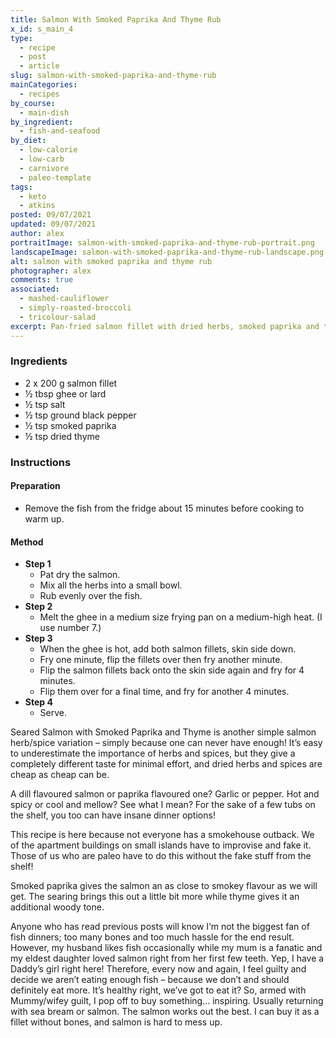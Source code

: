 ```yaml
---
title: Salmon With Smoked Paprika And Thyme Rub
x_id: s_main_4
type:
  - recipe
  - post
  - article
slug: salmon-with-smoked-paprika-and-thyme-rub
mainCategories: 
  - recipes
by_course:
  - main-dish
by_ingredient:
  - fish-and-seafood
by_diet:
  - low-calorie
  - low-carb
  - carnivore
  - paleo-template
tags:
  - keto
  - atkins
posted: 09/07/2021
updated: 09/07/2021
author: alex
portraitImage: salmon-with-smoked-paprika-and-thyme-rub-portrait.png
landscapeImage: salmon-with-smoked-paprika-and-thyme-rub-landscape.png
alt: salmon with smoked paprika and thyme rub
photographer: alex
comments: true
associated: 
  - mashed-cauliflower
  - simply-roasted-broccoli
  - tricolour-salad
excerpt: Pan-fried salmon fillet with dried herbs, smoked paprika and thyme.
---
```


<Ingredients>

### Ingredients
    
  - 2 x 200 g salmon fillet
  - ½ tbsp ghee or lard
  - ½ tsp salt
  - ½ tsp ground black pepper
  - ½ tsp smoked paprika
  - ½ tsp dried thyme

</Ingredients>

<Instructions>

### Instructions

#### Preparation

  - Remove the fish from the fridge about 15 minutes before cooking to warm up.

#### Method

  - **Step 1**
    - Pat dry the salmon.
    - Mix all the herbs into a small bowl.
    - Rub evenly over the fish.
  - **Step 2**
    - Melt the ghee in a medium size frying pan on a medium-high heat. (I use number 7.)
  - **Step 3**
    - When the ghee is hot, add both salmon fillets, skin side down.
    - Fry one minute, flip the fillets over then fry another minute.
    - Flip the salmon fillets back onto the skin side again and fry for 4 minutes.
    - Flip them over for a final time, and fry for another 4 minutes.
  - **Step 4**
    - Serve.

</Instructions>

<PostBody>

Seared Salmon with Smoked Paprika and Thyme is another simple salmon herb/spice variation – simply because one can never have enough! It’s easy to underestimate the importance of herbs and spices, but they give a completely different taste for minimal effort, and dried herbs and spices are cheap as cheap can be. 

A dill flavoured salmon or paprika flavoured one?  Garlic or pepper. Hot and spicy or cool and mellow? See what I mean? For the sake of a few tubs on the shelf, you too can have insane dinner options!

This recipe is here because not everyone has a smokehouse outback. We of the apartment buildings on small islands have to improvise and fake it. Those of us who are paleo have to do this without the fake stuff from the shelf!

Smoked paprika gives the salmon an as close to smokey flavour as we will get. The searing brings this out a little bit more while thyme gives it an additional woody tone.

Anyone who has read previous posts will know I‘m not the biggest fan of fish dinners; too many bones and too much hassle for the end result.  However, my husband likes fish occasionally while my mum is a fanatic and my eldest daughter loved salmon right from her first few teeth. Yep, I have a Daddy’s girl right here! Therefore, every now and again, I feel guilty and decide we aren’t eating enough fish – because we don’t and should definitely eat more. It’s healthy right, we’ve got to eat it? So, armed with Mummy/wifey guilt, I pop off to buy something… inspiring. Usually returning with sea bream or salmon.  The salmon works out the best. I can buy it as a fillet without bones, and salmon is hard to mess up.

</PostBody>


